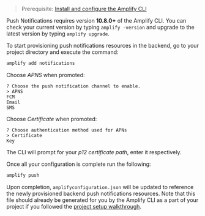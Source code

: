 > Prerequisite: [Install and configure the Amplify CLI](/cli/start/install)

<Callout warning>

Push Notifications requires version **10.8.0+** of the Amplify CLI. You can check your current version by typing `amplify -version` and upgrade to the latest version by typing `amplify upgrade`.

</Callout>

To start provisioning push notifications resources in the backend, go to your project directory and execute the command:

```sh
amplify add notifications
```

Choose *APNS* when promoted:

```console
? Choose the push notification channel to enable.
> APNS
FCM
Email
SMS
```

Choose *Certificate* when promoted:

```console
? Choose authentication method used for APNs
> Certificate
Key
```

The CLI will prompt for your *p12 certificate path*, enter it respectively.

Once all your configuration is complete run the following:

```sh
amplify push
```

Upon completion, `amplifyconfiguration.json` will be updated to reference the newly provisioned backend push notifications resources. Note that this file should already be generated for you by the Amplify CLI as a part of your project if you followed the [project setup walkthrough](/lib/project-setup/prereq).
